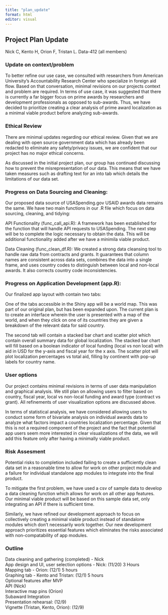 ```yaml
---
title: "plan_update"
format: html
editor: visual
---
```


## Project Plan Update

Nick C, Kento H, Orion F, Tristan L. Data-412 (all members)

### Update on context/problem

To better refine our use case, we consulted with researchers from American University's Accountability Research Center who specialize in foreign aid flow. Based on that conversation, minimal revisions on our projects context and problem are required. In terms of use case, it was suggested that there is currently a far bigger focus on prime awards by researchers and development professionals as opposed to sub-awards. Thus, we have decided to prioritize creating a clear analysis of prime award localization as a minimal viable product before analyzing sub-awards.

### Ethical Review

There are minimal updates regarding our ethical review. Given that we are dealing with open source government data which has already been redacted to eliminate any safety/privacy issues, we are confident that our project has no major ethical concerns.

As discussed in the initial project plan, our group has continued discussing how to prevent the misrepresentation of our data. This means that we have taken measures such as drafting text for an into tab which details the limitations of our data set.

### Progress on Data Sourcing and Cleaning:

Our proposed data source of USASpending.gov USAID awards data remains the same. We have two main functions in our .R file which focus on data sourcing, cleaning, and tidying:

API Functionality (func_call_api.R): A framework has been established for the function that will handle API requests to USASpending. The next step will be to complete the logic necessary to obtain the data. This will be additional functionality added after we have a minimila viable product.

Data Cleaning (func_clean_df.R): We created a strong data cleansing tool to handle raw data from contracts and grants. It guarantees that column names are consistent across data sets, combines the data into a single frame, and uses country codes to distinguish between local and non-local awards. It also corrects country code inconsistencies.

### Progress on Application Development (app.R):

Our finalized app layout with contain two tabs:

One of the tabs accessible in the Shiny app will be a world map. This was part of our original plan, but has been expanded upon. The current plan is to create an interface wherein the user is presented with a map of the world, and when they click on one of its countries they are given a breakdown of the relevant data for said country.

The second tab will contain a stacked bar chart and scatter plot which contain overall summary data for global localization. The stacked bar chart will fill based on a boolean indicator of local funding (local vs non local) with aid in USD for the y-axis and fiscal year for the x axis. The scatter plot will plot localization percentages vs total aid, filling by continent with pop-up labels for country name.

### User options

Our project contains minimal revisions in terms of user data manipulation and graphical analysis. We still plan on allowing users to filter based on country, fiscal year, local vs non-local funding and award type (contract vs grant). All refinements of user visualization options are discussed above.

In terms of statistical analysis, we have considered allowing users to conduct some form of bivariate analysis on individual awards data to analyze what factors impact a countries localization percentage. Given that this is not a required component of the project and the fact that potential app users seem more interested in clear visualizations of the data, we will add this feature only after having a minimally viable product.

### Risk Assesment

Potential risks to completion included failing to create a  sufficiently clean data set in a reasonable time to allow for work on other project module and a failure for individual standalone app modules to integrate into the final product.

To mitigate the first problem, we have used a csv of sample data to develop a data cleaning function which allows for work on all other app features.  Our minimal viable product will be based on this sample data set, only integrating an API if there is sufficient time.

Similarly, we have refined our development approach to focus on collectively creating a minimal viable product instead of standalone modules which don't necessarily work together.  Our new development approach prioritizes essential features which eliminates the risks associated with non-compatability of app modules.

### Outline

Data cleaning and gathering (completed) - Nick\
App design and UI, user selection options - Nick: (11/20) 3 Hours\
Mapping tab - Orion: (12/1) 5 hours\
Graphing tab - Kento and Tristan: (12/1) 5 hours\
Optional features after MVP \
API (Nick)\
Interactive map pins (Orion)\
Subaward Integration\
Presentation rehearsal: (12/9)\
Vignette (Tristan, Kento, Orion): (12/9)

